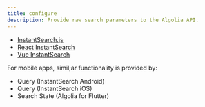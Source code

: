 ```yaml
---
title: configure
description: Provide raw search parameters to the Algolia API.
---
```


- [InstantSearch.js](/ui-libraries/instantsearch/widgets/js/configure)
- [React InstantSearch](/ui-libraries/instantsearch/widgets/react/configure)
- [Vue InstantSearch](/ui-libraries/instantsearch/widgets/vue/configure)

For mobile apps, simil;ar functionality is provided by:

- Query (InstantSearch Android)
- Query (InstantSearch iOS)
- Search State (Algolia for Flutter)